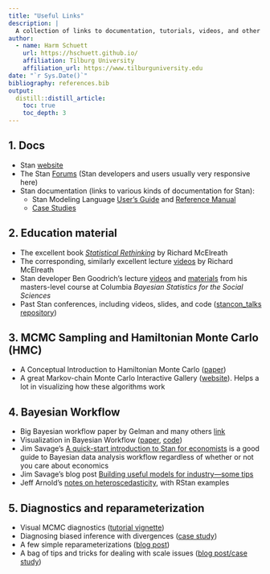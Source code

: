 ```yaml
---
title: "Useful Links"
description: |
  A collection of links to documentation, tutorials, videos, and other helpful material for those interested in learning about Bayesian statistics.
author:
  - name: Harm Schuett
    url: https://hschuett.github.io/
    affiliation: Tilburg University
    affiliation_url: https://www.tilburguniversity.edu
date: "`r Sys.Date()`"
bibliography: references.bib
output: 
  distill::distill_article:
    toc: true
    toc_depth: 3
---
```


## 1. Docs

- Stan [website](https://mc-stan.org/)
- The Stan [Forums](http://discourse.mc-stan.org/) (Stan developers and users usually very responsive here)
- Stan documentation (links to various kinds of documentation for Stan): 
  - Stan Modeling Language [User’s Guide](https://mc-stan.org/docs/2_27/stan-users-guide/index.html) and [Reference Manual](https://mc-stan.org/docs/2_27/reference-manual/index.html)
  - [Case Studies](https://mc-stan.org/users/documentation/case-studies)

## 2. Education material

- The excellent book [*Statistical Rethinking*](https://xcelab.net/rm/statistical-rethinking/) by Richard McElreath
- The corresponding, similarly excellent lecture [videos](https://www.youtube.com/playlist?list=PLDcUM9US4XdNM4Edgs7weiyIguLSToZRI) by Richard McElreath
- Stan developer Ben Goodrich's lecture [videos](https://www.youtube.com/playlist?list=PLSZp9QshJ8wyPCgoQR0Kw3HDNuy1FEZH9) and [materials](https://courseworks2.columbia.edu/courses/54170/files) from his masters-level course at Columbia *Bayesian Statistics for the Social Sciences*
- Past Stan conferences, including videos, slides, and code ([stancon_talks repository](https://github.com/stan-dev/stancon_talks/blob/master/README.md))

## 3. MCMC Sampling and Hamiltonian Monte Carlo (HMC)

- A Conceptual Introduction to Hamiltonian Monte Carlo ([paper](https://arxiv.org/abs/1701.02434))
- A great Markov-chain Monte Carlo Interactive Gallery ([website](https://chi-feng.github.io/mcmc-demo/)). Helps a lot in visualizing how these algorithms work

## 4. Bayesian Workflow 

- Big Bayesian workflow paper by Gelman and many others [link](https://arxiv.org/abs/2011.01808)
- Visualization in Bayesian Workflow ([paper](https://arxiv.org/abs/1709.01449), [code](https://github.com/jgabry/bayes-vis-paper))
- Jim Savage's [A quick-start introduction to Stan for economists](http://nbviewer.jupyter.org/github/QuantEcon/QuantEcon.notebooks/blob/master/IntroToStan_basics_workflow.ipynb) is a good guide to Bayesian data analysis workflow regardless of whether or not you care about economics
- Jim Savage's blog post [Building useful models for industry—some tips
](http://modernstatisticalworkflow.blogspot.com/2017/01/building-useful-models-for-industrysome.html)
- Jeff Arnold's [notes on heteroscedasticity](https://jrnold.github.io/bayesian_notes/heteroskedasticity.html), with RStan examples


## 5. Diagnostics and reparameterization 

- Visual MCMC diagnostics ([tutorial vignette](http://mc-stan.org/bayesplot/articles/visual-mcmc-diagnostics.html))
- Diagnosing biased inference with divergences ([case study](http://mc-stan.org/users/documentation/case-studies/divergences_and_bias.html))
- A few simple reparameterizations ([blog post](http://modernstatisticalworkflow.blogspot.com/2017/07/a-few-simple-reparameterizations.html))
- A bag of tips and tricks for dealing with scale issues ([blog post/case study](http://modernstatisticalworkflow.blogspot.com/2016/11/a-bag-of-tips-and-tricks-for-dealing.html))
